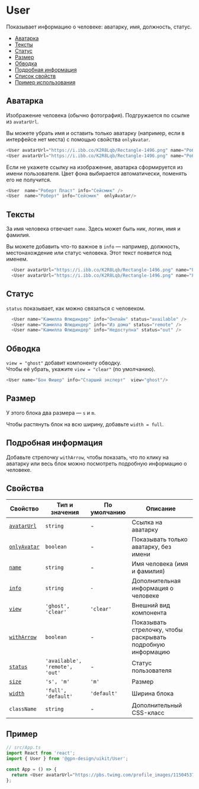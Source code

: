 
# User

Показывает информацию о человеке: аватарку, имя, должность, статус.

- [Аватарка](#аватарка)
- [Тексты](#тексты)
- [Статус](#статус)
- [Размер](#размер)
- [Обводка](#обводка)
- [Подробная информация](#подробная-информация)
- [Список свойств](#свойства)
- [Пример использования](#пример)

## Аватарка

Изображение человека (обычно фотография). Подгружается по ссылке из `avatarUrl`.

Вы можете убрать имя и оставить только аватарку (например, если в интерфейсе нет места)
с помощью свойства `onlyAvatar`.

<UserExampleAvatar />

```ts
<User avatarUrl="https://i.ibb.co/K2R8Lqb/Rectangle-1496.png" name="Роберт Пласт" info="Cейсмик" />
<User avatarUrl="https://i.ibb.co/K2R8Lqb/Rectangle-1496.png" name="Роберт Пласт" info="Cейсмик"  onlyAvatar/>
```

Если не укажете ссылку на изображение, аватарка сформируется из имени пользователя.
Цвет фона выбирается автоматически, поменять его не получится.

<UserExampleAvatarName />

```ts
<User  name="Роберт Пласт" info="Cейсмик" />
<User  name="Роберт" info="Cейсмик"  onlyAvatar/>
```

## Тексты

За имя человека отвечает `name`. Здесь может быть ник, логин, имя и фамилия.

Вы можете добавить что-то важное в `info` —  например, должность, местонахождение
или статус человека. Этот текст появится под именем.

<UserExampleName />

```ts
  <User avatarUrl="https://i.ibb.co/K2R8Lqb/Rectangle-1496.png" name="Гюзель Скважина" info="В отпуске" />
  <User avatarUrl="https://i.ibb.co/K2R8Lqb/Rectangle-1496.png" name="Люций" info="Эксперт"  onlyAvatar/>
```


## Статус

`status` показывает, как можно связаться с человеком.

<UserExampleStatus />

```ts
  <User name="Камилла Флюдиндер" info="Онлайн" status="available" />
  <User name="Камилла Флюдиндер" info="Из дома" status="remote" />
  <User name="Камилла Флюдиндер" info="Недоступна" status="out" />
```

## Обводка

`view = "ghost"` добавит компоненту обводку.  
Чтобы её убрать, укажите `view = "clear"` (по умолчанию).

<UserExampleView />

```ts
<User name="Бон Фишер" info="Старший эксперт"  view="ghost"/>
```

## Размер

У этого блока два размера — `s` и `m`.

<UserExampleSize />

Чтобы растянуть блок на всю ширину, добавьте `width = full`.

<UserExampleSizeWidth />

## Подробная информация

Добавьте стрелочку `withArrow`, чтобы показать, что по клику на аватарку или весь блок
можно посмотреть подробную информацию о человеке.

<UserExampleArrow />

## Свойства

<!-- props:start -->

| Свойство         | Тип и значения  | По умолчанию  | Описание                                     |
| ---------------- | ----------------| ------------- | -------------------------------------------- |
| [`avatarUrl`](#аватарка) | `string` | - | Ссылка на аватарку|
| [`onlyAvatar`](#аватарка) | `boolean` | - | Показывать только аватарку, без имени |
| [`name`](#тексты)| `string`| - | Имя человека (имя и фамилия) |
| [`info`](#тексты) | `string` | `-`  | Дополнительная информация о человеке |
| [`view`](#обводка) | `'ghost', 'clear'` | `'clear'`  | Внешний вид компонента |
| [`withArrow`](#подробная-информация)| `boolean`  | - | Показывать стрелочку, чтобы раскрывать подробную информацию |
| [`status`](#статус)| `'available', 'remote', 'out'`| -  | Статус пользователя |
| [`size`](#размер) | `'s', 'm'`  |`'m'` | Размер |
| [`width`](#размер) | `'full', 'default'` | `'default'` | Ширина блока |
| `className` | `string` | -  | Дополнительный CSS-класс |

<!-- props:end -->

## Пример

```ts
// src/App.ts
import React from 'react';
import { User } from '@gpn-design/uikit/User';

const App = () => {
  return <User avatarUrl="https://pbs.twimg.com/profile_images/1150453787603156992/DoiKLDMY_400x400.png" name="Винни-Пух" info="И все-все-все" />;
};
```
